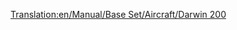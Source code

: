 [[Translation:en/Manual/Base Set/Aircraft/Darwin 200]]
{{hu/Manual/Base Set/Aircraft/Navbox Légi járművek}}
{{hu/Manual/Base Set/Aircraft/Repülőgépek|Name=Darwin 200
|Image=[[File:en/Manual/Base Set/Aircraft/Boeing737.png|Darwin 200]]
|Cost=34.863 (69,726)
|Speed=947 km/h (592 MPH)
|Annual=4.359 (8,718)
|Designed=1967
|Lifespan=22
|Capacity=110 utas és 15 csomag levél
|Description=Nagyobb repülőtereken rendszeres használatra ajánlható sugármeghajtású repülőgép. 
|Real-life=[http://hu.wikipedia.org/wiki/Boeing_737 Boeing 737]
}}